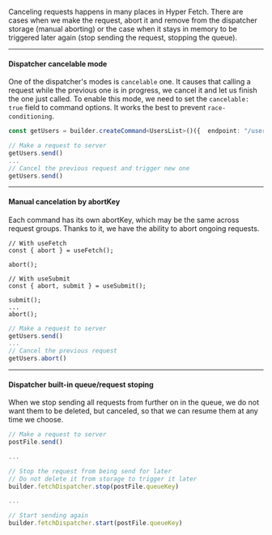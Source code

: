 
Canceling requests happens in many places in Hyper Fetch. There are cases when we make the request, abort it and remove
from the dispatcher storage (manual aborting) or the case when it stays in memory to be triggered later again (stop
sending the request, stopping the queue).

---

#### Dispatcher cancelable mode

One of the dispatcher's modes is `cancelable` one. It causes that calling a request while the previous one is in
progress, we cancel it and let us finish the one just called. To enable this mode, we need to set the `cancelable: true`
field to command options. It works the best to prevent `race-conditioning`.

```ts
const getUsers = builder.createCommand<UsersList>()({  endpoint: "/users", cancelable: true });

// Make a request to server
getUsers.send()
...
// Cancel the previous request and trigger new one
getUsers.send()
```

---

#### Manual cancelation by abortKey

Each command has its own abortKey, which may be the same across request groups. Thanks to it, we have the ability to
abort ongoing requests.

<Tabs>
  <TabItem value="React" label="React" default>

```tsx
// With useFetch
const { abort } = useFetch();

abort();

// With useSubmit
const { abort, submit } = useSubmit();

submit();
...
abort();
```

  </TabItem>
  <TabItem value="Typescript" label="Typescript" default>

```ts
// Make a request to server
getUsers.send()
...
// Cancel the previous request
getUsers.abort()
```

  </TabItem>
</Tabs>

---

#### Dispatcher built-in queue/request stoping

When we stop sending all requests from further on in the queue, we do not want them to be deleted, but canceled, so that
we can resume them at any time we choose.

```ts
// Make a request to server
postFile.send()

...

// Stop the request from being send for later
// Do not delete it from storage to trigger it later
builder.fetchDispatcher.stop(postFile.queueKey)

...

// Start sending again
builder.fetchDispatcher.start(postFile.queueKey)
```
